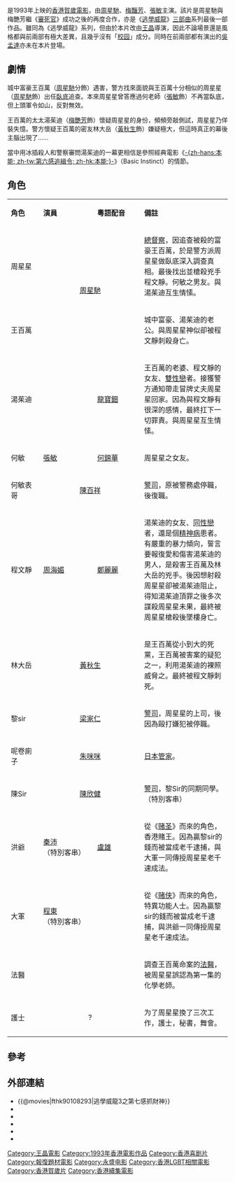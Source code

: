 {{noteTA 
|G1=
}}
{{Infobox Film
| name               = 逃學威龍3之龍過雞年
| original_name      = ''{{lang|en|Fight Back to School III}}''
| image              =
| cn_image           = 
| hk_image           = 
| tw_image           = 
| caption            = 
| director           = [[王晶|王晶]]
| executive_producer = 
| producer           = [[蕭若元|蕭若元]]
| writer             = 王晶
| narrator           = 
| production_supervisor = [[胡兆昌|胡兆昌]]
| producer_2         = 陳國輝、李美嫦
| starring           = [[周星馳|周星馳]]<br>[[梅豔芳|梅豔芳]]<br>[[張敏_(演員)|張敏]]<br>[[陳百祥|陳百祥]]<br>[[周海媚|周海媚]]<br>[[黃秋生|黃秋生]]<br>[[梁家仁|梁家仁]]
| music              = [[盧冠廷|盧冠廷]]
| cinematography     = [[李子衡|李子衡]]
| editing            = [[潘雄|潘雄]]
| studio             = [[中國星集團|永盛電影公司]]
| distributor        = [[橙天嘉禾|嘉禾娛樂事業有限公司]]
| released           = {{BHKG}}：{{film date|1993|1|14}}{{TWN}}：{{film date|1993|1|23}}
| Action Director    = [[孟海|孟海]]
| rate               = 
| runtime            = 90 分鐘
| country            = {{BHKG}}
| language           = [[粵語|粵語]]
| imdb_id            = tt0108293
| amg_id             = 
| budget             = 
| gross              = {{BHKG}}：HK$ 25,776,004<br>{{TWN}}：NT$ 34,477,400
| preceded_by        = 《[[逃學威龍|逃學威龍]]》（1991年）<br>《[[逃學威龍2|逃學威龍2]]》（1992年）
| followed_by        = 
| cn_name            = 
| hk_name            = 逃學威龍3之龍過雞年
| tw_name            = 逃學威龍3之第七感抓財神
}}

{{engname|《逃學威龍3之龍過雞年》|''Fight Back to School III''}}是1993年上映的[[香港|香港]][[贺岁片|賀歲電影]]，由[[周星馳|周星馳]]、[[梅豔芳|梅豔芳]]、[[張敏_(演員)|張敏]]主演。該片是周星馳與梅艷芳繼《[[審死官_(1992年電影)|審死官]]》成功之後的再度合作，亦是《[[逃學威龍|逃學威龍]]》[[三部曲|三部曲]]系列最後一部作品。雖同為《逃學威龍》系列，但由於本片改由[[王晶|王晶]]導演，因此不論場景還是風格都與前兩部有極大差異，且幾乎沒有「[[校园|校园]]」成分。同時在前兩部都有演出的[[吳孟達|吳孟達]]亦未在本片登場。

==劇情==
城中富豪王百萬（[[周星馳|周星馳]]分飾）遇害，警方找來面貌與王百萬十分相似的周星星（[[周星馳|周星馳]]飾）出任[[臥底|臥底]]追查。本來周星星曾答應過何老師（[[張敏_(演員)|張敏]]飾）不再當臥底，但上頭軍令如山，反對無效。

王百萬的太太湯茱迪（[[梅艷芳|梅艷芳]]飾）懷疑周星星的身份，頻頻旁敲側試，周星星乃佯裝失憶。警方懷疑王百萬的密友林大岳（[[黃秋生|黃秋生]]飾）嫌疑極大，但這時真正的幕後主腦出現了……

當中用冰插殺人和警察審問湯茱迪的一幕更相信是參照經典電影《[[第六感追緝令|-{zh-hans:本能; zh-tw:第六感追緝令; zh-hk:本能;}-]]》（Basic Instinct）的情節。

==角色==
{|class="wikitable" width="60%" style="font-size:85%;"
|- style="background:cornflowerblue; color:white" align=center
|style="width:2%"|'''角色'''
|style="width:4%"|'''演員'''
|style="width:4%"|'''粵語配音'''
|style="width:8%"|'''備註'''
|-
| 周星星 || colspan="2" rowspan="2"|<center>[[周星馳|周星馳]]<center> ||[[總督察|總督察]]，因追查被殺的富豪王百萬，於是警方派周星星做臥底深入調查真相。最後找出並槍殺兇手程文靜。何敏之男友。與湯茱迪互生情愫。
|-
| 王百萬 || 城中富豪、湯茱迪的老公。與周星星神似卻被程文靜刺殺身亡。
|- 
| 湯茱迪 || {{colortext|[[梅艷芳|梅艷芳]]|border=black}} || [[龍寶鈿|龍寶鈿]] || 王百萬的老婆、程文靜的女友、[[雙性戀|雙性戀]]者。接獲警方通知帶走冒牌丈夫周星星回家。因為與程文靜有很深的感情，最終扛下一切罪責。與周星星互生情愫。
|-
| 何敏 || [[張敏_(演員)|張敏]] || [[何錦華|何錦華]]|| 周星星之女友。
|-
| 何敏表哥 || colspan="2" |<center>[[陳百祥|陳百祥]]<center> || [[警司|警司]]，原被警務處停職，後復職。
|- 
| 程文靜 || [[周海媚|周海媚]] || [[鄭麗麗|鄭麗麗]] || 湯茱迪的女友、[[同性戀|同性戀]]者，還是個[[精神疾患|精神病]]患者。有嚴重的暴力傾向，誓言要報復愛和傷害湯茱迪的男人，是殺害王百萬及林大岳的兇手。後因想射殺周星星卻被湯茱迪阻止，得知湯茱迪頂罪之後多次謀殺周星星未果，最終被周星星槍殺後墜樓身亡。
|-
| 林大岳 || colspan="2"|<center>[[黃秋生|黃秋生]]<center> || 是王百萬從小到大的死黨，王百萬被害案的疑犯之一，利用湯茱迪的裸照威脅之。最終被程文靜刺死。
|- 
| 黎sir || colspan="2"|<center>[[梁家仁|梁家仁]]<center>|| [[警司|警司]]，周星星的上司，後因為毆打嫌犯被停職。
|-
| 呢卷廁子 || colspan="2"|<center>[[朱咪咪|朱咪咪]]<center>|| [[日本|日本]][[管家|管家]]。
|-
| 陳Sir || colspan="2"|<center>[[陳欣健|陳欣健]]<center> || [[警司|警司]]，黎Sir的同期同學。<br/>（特別客串）
|-
| 洪爺 || [[秦沛|秦沛]]<br/>（特別客串）|| [[盧雄|盧雄]] || 從《[[赌圣|赌圣]]》而來的角色，香港賭王。因為贏黎sir的錢而被當成老千逮捕，與大軍一同傳授周星星老千速成法。
|-
| 大軍 || [[程東|程東]]<br/>（特別客串）|| || 從《[[赌侠|赌侠]]》而來的角色，特異功能人士。因為贏黎sir的錢而被當成老千逮捕，與洪爺一同傳授周星星老千速成法。
|-
| 法醫 || colspan="2"|<center>{{colortext|[[曾近榮|曾近榮]]|border=black}}<center>|| 調查王百萬命案的[[司法科学|法醫]]，被周星星誤認為第一集的化學老師。
|- 
| 護士 || colspan="2"|<center>?<center>|| 为了周星星換了三次工作，護士，秘書，舞會。
|}

==參考==
{{Reflist}}

==外部連結==
*{{@movies|fthk90108293|逃學威龍3之第七感抓財神}}
*{{douban}}
*{{Mtime|13705}}
*{{rotten-tomatoes|fight_back_to_school_iii}}
*{{hkmdb title|7719}}
*{{imdb title|0108293}}

{{王晶}}
{{周星馳}}
{{梅艷芳}}
{{黃秋生}}
{{逃學威龍系列}}
[[Category:王晶電影|Category:王晶電影]]
[[Category:1993年香港電影作品|Category:1993年香港電影作品]]
[[Category:香港喜剧片|Category:香港喜剧片]]
[[Category:報復題材電影|Category:報復題材電影]]
[[Category:永盛电影|Category:永盛电影]]
[[Category:香港LGBT相關電影|Category:香港LGBT相關電影]]
[[Category:香港賀歲片|Category:香港賀歲片]]
[[Category:香港續集電影|Category:香港續集電影]]